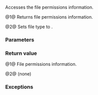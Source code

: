 {{cpp/experimental/fs/file_status/title|permissions}}
{{cpp/experimental/fs/file_status/navbar}}
{{dcl begin}}
{{dcl|since=fs_ts|num=1|1=
perms permissions() const;
}}
{{dcl|since=fs_ts|num=2|1=
void permissions( perms perm );
}}
{{dcl end}}

Accesses the file permissions information.

@1@ Returns file permissions information.

@2@ Sets file type to {{c|perm}}.

===Parameters===
{{par begin}}
{{par|perm|file permissions to set to}}
{{par end}}

===Return value===
@1@ File permissions information.

@2@ (none)

===Exceptions===
{{unreviewed noexcept}}